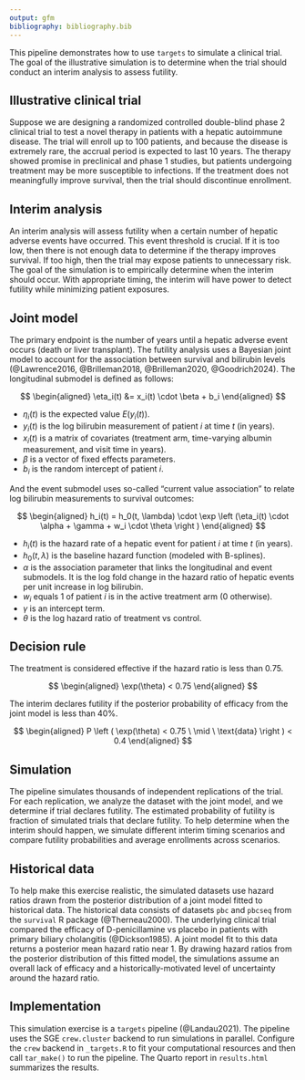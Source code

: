 ```yaml
---
output: gfm
bibliography: bibliography.bib
---
```


This pipeline demonstrates how to use `targets` to simulate a clinical trial.
The goal of the illustrative simulation is to determine when the trial should conduct an interim analysis to assess futility.

## Illustrative clinical trial

Suppose we are designing a randomized controlled double-blind phase 2 clinical trial to test a novel therapy in patients with a hepatic autoimmune disease.
The trial will enroll up to 100 patients, and because the disease is extremely rare, the accrual period is expected to last 10 years.
The therapy showed promise in preclinical and phase 1 studies, but patients undergoing treatment may be more susceptible to infections.
If the treatment does not meaningfully improve survival, then the trial should discontinue enrollment.

## Interim analysis

An interim analysis will assess futility when a certain number of hepatic adverse events have occurred.
This event threshold is crucial.
If it is too low, then there is not enough data to determine if the therapy improves survival.
If too high, then the trial may expose patients to unnecessary risk.
The goal of the simulation is to empirically determine when the interim should occur.
With appropriate timing, the interim will have power to detect futility while minimizing patient exposures.

## Joint model

The primary endpoint is the number of years until a hepatic adverse event occurs (death or liver transplant).
The futility analysis uses a Bayesian joint model to account for the association between survival and bilirubin levels (@Lawrence2016, @Brilleman2018, @Brilleman2020, @Goodrich2024).
The longitudinal submodel is defined as follows:

$$
\begin{aligned}
\eta_i(t) &= x_i(t) \cdot \beta + b_i
\end{aligned}
$$

* $\eta_i(t)$ is the expected value $E(y_i(t))$.
* $y_i(t)$ is the log bilirubin measurement of patient $i$ at time $t$ (in years).
* $x_i(t)$ is a matrix of covariates (treatment arm, time-varying albumin measurement, and visit time in years).
* $\beta$ is a vector of fixed effects parameters.
* $b_i$ is the random intercept of patient $i$.

And the event submodel uses so-called "current value association" to relate log bilirubin measurements to survival outcomes:

$$
\begin{aligned}
h_i(t) = h_0(t, \lambda) \cdot \exp \left (\eta_i(t) \cdot \alpha + \gamma + w_i \cdot \theta \right )
\end{aligned}
$$

* $h_i(t)$ is the hazard rate of a hepatic event for patient $i$ at time $t$ (in years).
* $h_0(t, \lambda)$ is the baseline hazard function (modeled with B-splines).
* $\alpha$ is the association parameter that links the longitudinal and event submodels. It is the log fold change in the hazard ratio of hepatic events per unit increase in log bilirubin.
* $w_i$ equals 1 of patient $i$ is in the active treatment arm (0 otherwise).
* $\gamma$ is an intercept term.
* $\theta$ is the log hazard ratio of treatment vs control.

## Decision rule

The treatment is considered effective if the hazard ratio is less than 0.75.

$$
\begin{aligned}
\exp(\theta) < 0.75
\end{aligned}
$$

The interim declares futility if the posterior probability of efficacy from the joint model is less than 40%.

$$
\begin{aligned}
P \left ( \exp(\theta) < 0.75 \ \mid \ \text{data} \right ) < 0.4
\end{aligned}
$$

## Simulation

The pipeline simulates thousands of independent replications of the trial.
For each replication, we analyze the dataset with the joint model, and we
determine if trial declares futility.
The estimated probability of futility is fraction of simulated trials that declare futility.
To help determine when the interim should happen, we simulate different interim timing scenarios and compare futility probabilities and average enrollments across scenarios.

## Historical data

To help make this exercise realistic, the simulated datasets use hazard ratios drawn from the posterior distribution of a joint model fitted to historical data.
The historical data consists of datasets `pbc` and `pbcseq` from the `survival` R package (@Therneau2000).
The underlying clinical trial compared the efficacy of D-penicillamine vs placebo in patients with primary biliary cholangitis (@Dickson1985).
A joint model fit to this data returns a posterior mean hazard ratio near 1.
By drawing hazard ratios from the posterior distribution of this fitted model, the simulations assume an overall lack of efficacy and a historically-motivated level of uncertainty around the hazard ratio.

## Implementation

This simulation exercise is a `targets` pipeline (@Landau2021).
The pipeline uses the SGE `crew.cluster` backend to run simulations in parallel.
Configure the `crew` backend in `_targets.R` to fit your computational resources and then call `tar_make()` to run the pipeline.
The Quarto report in `results.html` summarizes the results. 
